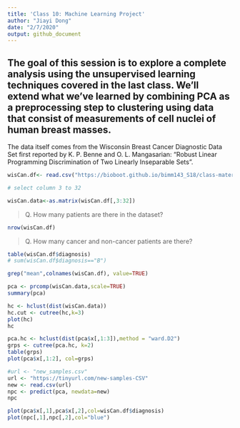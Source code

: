 ```yaml
---
title: 'Class 10: Machine Learning Project'
author: "Jiayi Dong"
date: "2/7/2020"
output: github_document
---
```


## The goal of this session is to explore a complete analysis using the unsupervised learning techniques covered in the last class. We'll extend what we've learned by combining PCA as a preprocessing step to clustering using data that consist of measurements of cell nuclei of human breast masses. 

The data itself comes from the Wisconsin Breast Cancer Diagnostic Data Set first reported by K. P. Benne and O. L. Mangasarian: "Robust Linear Programming Discrimination of Two Linearly Inseparable Sets".

```r
wisCan.df<- read.csv("https://bioboot.github.io/bimm143_S18/class-material/WisconsinCancer.csv")
```


```r
# select column 3 to 32

wisCan.data<-as.matrix(wisCan.df[,3:32])

```

>Q. How many patients are there in the dataset?

```r
nrow(wisCan.df)
```

>Q. How many cancer and non-cancer patients are there?

```r
table(wisCan.df$diagnosis)
# sum(wisCan.df$diagnosis=="B")
```


```r
grep("mean",colnames(wisCan.df), value=TRUE)
```


```r
pca <- prcomp(wisCan.data,scale=TRUE)
summary(pca)
```

```r
hc <- hclust(dist(wisCan.data))
hc.cut <- cutree(hc,k=3)
plot(hc)
hc
```

```r
pca.hc <- hclust(dist(pca$x[,1:3]),method = "ward.D2")
grps <- cutree(pca.hc, k=2)
table(grps)
plot(pca$x[,1:2], col=grps)

```

```r
#url <- "new_samples.csv"
url <- "https://tinyurl.com/new-samples-CSV"
new <- read.csv(url)
npc <- predict(pca, newdata=new)
npc
```

```r
plot(pca$x[,1],pca$x[,2],col=wisCan.df$diagnosis)
plot(npc[,1],npc[,2],col="blue")
```


